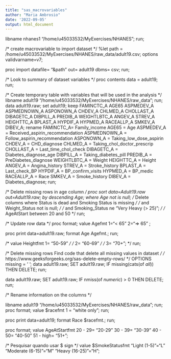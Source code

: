 ```yaml
---
title: "sas_macrovariables"
author: "Maria Ambrosio"
date: '2022-09-05'
output: html_document
---
```


libname nhanes1 "/home/u45033532/MyExercises/NHANES";
run;



/* create macrovariable to import dataset */
%let path = /home/u45033532/MyExercises/NHANES/raw_data/adult19.csv;
options validvarname=v7; 

proc import datafile= "&path"
out= adult19
dbms= csv;
run;


/* Look to summary of dataset variables */
proc contents data = adult19;
run;


/* Create temporary table with variables that will be used in the analysis */
libname adult19 "/home/u45033532/MyExercises/NHANES/raw_data";
run;
data adult19.raw;
set adult19;
keep FAMINCTC_A AGE65 ASPMEDEV_A ASPMEDNOWN_A ASPONOWN_A CHDEV_A CHLMED_A CHOLLAST_A DIBAGETC_A DIBPILL_A  PREDIB_A WEIGHTLBTC_A ANGEV_A STREV_A HEIGHTTC_A  BPLAST_A HYPDIF_A HYPMED_A RACEALLP_A SMKEV_A DIBEV_A; 
rename FAMINCTC_A= Family_income 
       AGE65 = Age 
       ASPMEDEV_A = Received_aspirin_recommendation
       ASPMEDNOWN_A = Follow_aspirin_recommendation
       ASPONOWN_A = Taking_low_dose_aspirin
       CHDEV_A = CHD_diagnose 
       CHLMED_A = Taking_chol_doctor_prescrip
       CHOLLAST_A = Last_time_chol_check
       DIBAGETC_A = Diabetes_diagnose_age
       DIBPILL_A = Taking_diabetes_pill
       PREDIB_A = PreDiabetes_diagnose
       WEIGHTLBTC_A = Weight
       HEIGHTTC_A = Height
       ANGEV_A = Angina_history
       STREV_A = Stroke_history
       BPLAST_A = Last_check_BP
       HYPDIF_A = BP_confirm_visits
       HYPMED_A = BP_medic
       RACEALLP_A = Race
       SMKEV_A = Smoke_history
       DIBEV_A = Diabetes_diagnose; 
 run;


/* Delete missing rows in age column */
proc sort data=Adult19.raw out=Adult19.raw;
by descending Age;
where Age not is null;
/* Delete columns where Status is dead and Smoking Status is missing */
/* and Weight_Status not is null;  */
/* and Smoking_Status ne "Very Heavy (> 25)"; */
/* AgeAtStart between 20 and 50  */
run;

/* Update row data */
proc format; 
value Agefmt 1="< 65"
          2="=> 65"
                   ;

proc print data=adult19.raw;
format Age Agefmt.;
run;




              
/* value Heightfmt 1= "50-59" */
/*                 2= "60-69" */
/*                 3= "70+"; */
run;



/* Delete missing rows Find code that delete all missing values in dataset */
/* https://www.geeksforgeeks.org/sas-delete-empty-rows/ */
OPTIONS missing = ' ';
data adult19.raw;
    SET adult19.raw;
    IF missing(cats(of _all_)) 
    THEN 
      DELETE;
run;

data adult19.raw;
    SET adult19.raw; 
    IF  nmiss(of _numeric_) > 0
       THEN 
     DELETE;
run;


/* Rename information on the columns */

libname adult19 "/home/u45033532/MyExercises/NHANES/raw_data";
run;
proc format;
value $racefmt 1 = "white only";
run;

proc print data=adult19;
format Race $racefmt.;
run;


proc format;
value AgeAtStartfmt 20 - 29= "20-29"
                    30 - 39=  "30-39"
                    40 - 50=   "40-50"
                    51 - high= "51+";

/* Pesquisar quando usar $ sign      */
value $SmokeStatusfmt "Light (1-5)"="L"
                      "Moderate (6-15)"="M"
                      "Heavy (16-25)"="H";
              


